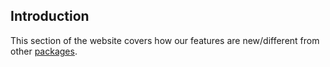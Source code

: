 ## Introduction
This section of the website covers how our features are new/different from other [packages](https://npmjs.com/search?q=keywords:brawlstars).